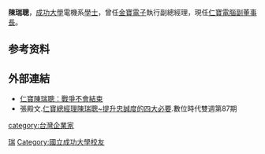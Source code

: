 {{Infobox_officeholder
| name=陳瑞聰
| image name=
| now=[[仁寶電腦工業股份有限公司|仁寶電腦工業股份有限公司]]副董事長
| period=
| sex=男
| party=
| nationality={{ROC}}
| Native place=
| date of birth={{birth_date_and_age|1949|8|28}}
| place of birth={{ROC-TWN}}
|educate=
*[[臺灣省立臺中第一中學|臺灣省立臺中第一中學]]
*[[臺灣省立成功大學|臺灣省立成功大學]]電機工程學系
|past=
*中華民國電機電子產品發展協會監事（1998年－1999年）
*[[金寶電子工業股份有限公司|金寶電子工業股份有限公司]]執行副總經理
*財團法人成電文教基金會董事（2003年－）
*仁寶電腦工業股份有限公司總經理（－2018年）
*財團法人成電文教基金會董事長（2015年－）
*[[仁寶電腦工業股份有限公司|仁寶電腦工業股份有限公司]]副董事長（2018年－）
*[[仁寶電腦工業股份有限公司|仁寶電腦工業股份有限公司]]策略長（2018年－）
|awards=國立成功大學校友傑出成就獎（2006年）<br/>國立臺中第一高級中學傑出校友（2008年）<br/>國立成功大學名譽工學博士（2018年）
}}
'''陳瑞聰'''{{BD|1949年|8月28日||}}，[[成功大學|成功大學]]電機系[[學士|學士]]，曾任[[金寶電子|金寶電子]]執行副總經理，現任[[仁寶電腦|仁寶電腦]][[副董事長|副董事長]]。




==参考资料==
{{Reflist}}

== 外部連結 ==
* [https://web.archive.org/web/20101230143318/http://www.businessweekly.com.tw/webarticle.php?id=41571 仁寶陳瑞聰：戰爭不會結束]
* 張殿文.[https://web.archive.org/web/20120123043834/http://www.books.com.tw/magazine/item/bnext/index0812.htm 仁寶總經理陳瑞聰~提升忠誠度的四大必要].數位時代雙週第87期

[[Category:陳姓|瑞]]
[[Category:國立成功大學校友|Category:國立成功大學校友]]
[[category:台灣企業家|category:台灣企業家]]
{{bio-stub}}